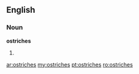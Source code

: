 ==English==

===Noun===
'''ostriches'''

# {{plural of|[[ostrich]]}}

[[ar:ostriches]]
[[my:ostriches]]
[[pt:ostriches]]
[[ro:ostriches]]
